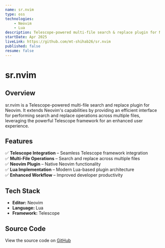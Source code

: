 ```yaml
---
name: sr.nvim
type: oss
technologies:
    - Neovim
    - Lua
description: Telescope-powered multi-file search & replace plugin for Neovim.
startDate: Apr 2025
liveLink: https://github.com/mt-shihab26/sr.nvim
published: false
resume: false
---
```


# **sr.nvim**

## **Overview**

sr.nvim is a Telescope-powered multi-file search and replace plugin for Neovim. It extends Neovim's capabilities by providing an efficient interface for performing search and replace operations across multiple files, leveraging the powerful Telescope framework for an enhanced user experience.

## **Features**

✅ **Telescope Integration** – Seamless Telescope framework integration  
✅ **Multi-File Operations** – Search and replace across multiple files  
✅ **Neovim Plugin** – Native Neovim functionality  
✅ **Lua Implementation** – Modern Lua-based plugin architecture  
✅ **Enhanced Workflow** – Improved developer productivity

## **Tech Stack**

- **Editor:** Neovim
- **Language:** Lua
- **Framework:** Telescope

## **Source Code**

View the source code on [GitHub](https://github.com/mt-shihab26/sr.nvim)